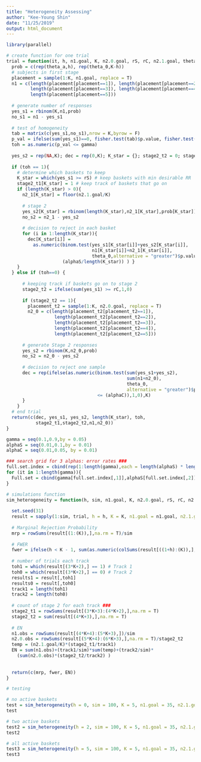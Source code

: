 ```yaml
---
title: "Heterogeneity Assessing"
author: "Kee-Young Shin"
date: "11/25/2019"
output: html_document
---
```





```r
library(parallel)

# create function for one trial
trial = function(it, h, n1.goal, K, n2.0.goal, rS, rC, n2.1.goal, theta_0, alphaS, alphaC, gamma, theta_a){
  prob = c(rep(theta_a,h), rep(theta_0,K-h))
  # subjects in first stage 
  placement = sample(1:K, n1.goal, replace = T)
  n1 = c(length(placement[placement==1]), length(placement[placement==2]),
         length(placement[placement==3]), length(placement[placement==4]),
         length(placement[placement==5]))
  
  # generate number of responses 
  yes_s1 = rbinom(K,n1,prob)
  no_s1 = n1 - yes_s1
  
  # test of homogeneity 
  tab = matrix(c(yes_s1,no_s1),nrow = K,byrow = F)
  p_val = ifelse(sum(yes_s1)==0, fisher.test(tab)$p.value, fisher.test(tab,hybrid = T,simulate.p.value=T)$p.value) # don't simulate pval if marginal of all yes = 0
  toh = as.numeric(p_val <= gamma)
  
  yes_s2 = rep(NA,K); dec = rep(0,K); K_star = {}; stage2_t2 = 0; stage2_t1 = rep(0,K); n2_0 = rep(NA,K); n2_1 = rep(NA,K)
  
  if (toh == 1){
    # determine which baskets to keep 
    K_star = which(yes_s1 >= rS) # keep baskets with min desirable RR
    stage2_t1[K_star] = 1 # keep track of baskets that go on
    if (length(K_star) > 0){
      n2_1[K_star] = floor(n2.1.goal/K)
      
      # stage 2
      yes_s2[K_star] = rbinom(length(K_star),n2_1[K_star],prob[K_star])
      no_s2 = n2_1 - yes_s2
      
      # decision to reject in each basket 
      for (i in 1:length(K_star)){
        dec[K_star[i]] =
          as.numeric(binom.test(yes_s1[K_star[i]]+yes_s2[K_star[i]],
                                n1[K_star[i]]+n2_1[K_star[i]],
                                theta_0,alternative = "greater")$p.value <=
                     (alphaS/length(K_star)) ) }
    }
  } else if (toh==0) {
    
      # keeping track if baskets go on to stage 2
      stage2_t2 = ifelse(sum(yes_s1) >= rC,1,0)
    
      if (stage2_t2 == 1){
        placement_t2 = sample(1:K, n2.0.goal, replace = T)
        n2_0 = c(length(placement_t2[placement_t2==1]),
                  length(placement_t2[placement_t2==2]),
                  length(placement_t2[placement_t2==3]),
                  length(placement_t2[placement_t2==4]),
                  length(placement_t2[placement_t2==5]))
      
      # generate Stage 2 responses
      yes_s2 = rbinom(K,n2_0,prob)
      no_s2 = n2_0 - yes_s2
      
      # decision to reject one sample
      dec = rep(ifelse(as.numeric(binom.test(sum(yes_s1+yes_s2),
                                             sum(n1+n2_0),
                                             theta_0,
                                             alternative = "greater")$p.value 
                                  <= (alphaC)),1,0),K)
      }
    }
  # end trial
  return(c(dec, yes_s1, yes_s2, length(K_star), toh,
           stage2_t1,stage2_t2,n1,n2_0))
}
```

```r
gamma = seq(0.1,0.9,by = 0.05)
alphaS = seq(0.01,0.1,by = 0.01)
alphaC = seq(0.01,0.05, by = 0.01)

### search grid for 3 alphas: error rates ###
full.set.index = cbind(rep(1:length(gamma),each = length(alphaS) * length(alphaC)), rep(rep(1:length(alphaS),each = length(alphaC)),times = length(gamma)), rep(1:length(alphaC),times = length(gamma)*length(alphaS)))
for (it in 1:length(gamma)){
  Full.set = cbind(gamma[full.set.index[,1]],alphaS[full.set.index[,2]],alphaC[full.set.index[,3]])
}
```

```r
# simulations function 
sim_heterogeneity = function(h, sim, n1.goal, K, n2.0.goal, rS, rC, n2.1.goal, theta_0, theta_a, alphaS, alphaC, gamma){
  
  set.seed(31)
  result = sapply(1:sim, trial, h = h, K = K, n1.goal = n1.goal, n2.1.goal = n2.1.goal, n2.0.goal = n2.0.goal, theta_0 = theta_0, theta_a = theta_a, rS = rS, rC = rC, gamma = gamma, alphaS = alphaS, alphaC = alphaC)
  
  # Marginal Rejection Probability
  mrp = rowSums(result[(1:(K)),],na.rm = T)/sim
  
  # FWER 
  fwer = ifelse(h < K - 1, sum(as.numeric(colSums(result[((1+h):(K)),],na.rm = T) >= 1))/sim, ifelse( h == K-1, sum(result[((1+h):(K)),],na.rm = T)/sim, NA )) # only one basket under the null
  
  # number of trials each track 
  toh1 = which(result[(3*K+2),] == 1) # Track 1
  toh0 = which(result[(3*K+2),] == 0) # Track 2
  results1 = result[,toh1]
  results0 = result[,toh0]
  track1 = length(toh1)
  track2 = length(toh0)
  
  # count of stage 2 for each track ###
  stage2_t1 = rowSums(result[(3*K+3):(4*K+2),],na.rm = T)
  stage2_t2 = sum(result[(4*K+3),],na.rm = T)
  
  # EN
  n1.obs = rowSums(result[(4*K+4):(5*K+3),])/sim
  n2.0.obs = rowSums(result[(5*K+4):(6*K+3),],na.rm = T)/stage2_t2
  temp = (n2.1.goal/K)*(stage2_t1/track1)
  EN = sum(n1.obs)+(track1/sim)*sum(temp)+(track2/sim)*
    (sum(n2.0.obs)*(stage2_t2/track2) )
  
  
  return(c(mrp, fwer, EN))
}


```

```r
# testing 

# no active baskets 
test = sim_heterogeneity(h = 0, sim = 100, K = 5, n1.goal = 35, n2.1.goal = 25, n2.0.goal = 75, theta_0 = .15, rS = 1, rC = 5, gamma = .52, alphaS = .07, alphaC = .05, theta_a = 0.45)
test

# two active baskets
test2 = sim_heterogeneity(h = 2, sim = 100, K = 5, n1.goal = 35, n2.1.goal = 75, n2.0.goal = 20, theta_0 = .15, rS = 1, rC = 5, gamma = .52, alphaS = .07, alphaC = .05, theta_a = 0.45)
test2

# all active baskets
test3 = sim_heterogeneity(h = 5, sim = 100, K = 5, n1.goal = 35, n2.1.goal = 75, n2.0.goal = 20, theta_0 = .15, rS = 1, rC = 5, gamma = .52, alphaS = .07, alphaC = .05, theta_a = 0.45)
test3
```







